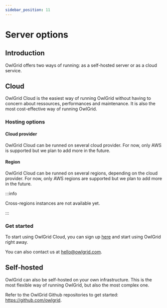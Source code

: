 ```yaml
---
sidebar_position: 11
---
```



# Server options

## Introduction

OwlGrid offers two ways of running: as a self-hosted server or as a cloud service.

## Cloud

OwlGrid Cloud is the easiest way of running OwlGrid without having to concern about ressources, performances and maintenance. It is also the most cost-effective way of running OwlGrid.

### Hosting options

#### Cloud provider

OwlGrid Cloud can be runned on several cloud provider. For now, only AWS is supported but we plan to add more in the future.

#### Region

OwlGrid Cloud can be runned on several regions, depending on the cloud provider. For now, only AWS regions are supported but we plan to add more in the future.

:::info

Cross-regions instances are not available yet.

:::

### Get started

To start using OwlGrid Cloud, you can sign up [here](https://owlgrid.app/signup) and start using OwlGrid right away.

You can also contact us at [hello@owlgrid.com](mailto:hello@owlgrid.com).

## Self-hosted

OwlGrid can also be self-hosted on your own infrastructure. This is the most flexible way of running OwlGrid, but also the most complex one.

Refer to the OwlGrid Github repositories to get started: https://github.com/owlgrid.